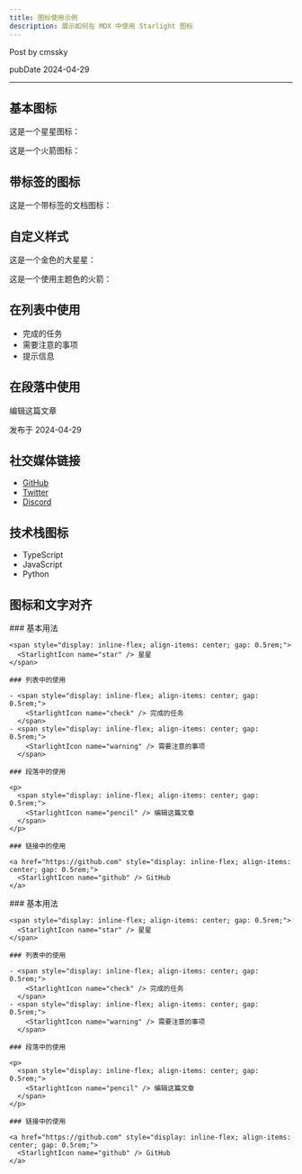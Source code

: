 ```yaml
---
title: 图标使用示例
description: 展示如何在 MDX 中使用 Starlight 图标
---
```



<span style="display: inline-flex; align-items: center; gap: 0.5rem;"><StarlightIcon name="pencil" /> Post by cmssky</span>

<span style="display: inline-flex; align-items: center; gap: 0.5rem;"><StarlightIcon name="seti:clock" /> pubDate 2024-04-29</span>
___





## 基本图标

这是一个星星图标：<StarlightIcon name="star" />

这是一个火箭图标：<StarlightIcon name="rocket" />

## 带标签的图标

这是一个带标签的文档图标：<StarlightIcon name="document" label="文档" />

## 自定义样式

这是一个金色的大星星：<StarlightIcon name="star" color="goldenrod" size="2rem" />

这是一个使用主题色的火箭：<StarlightIcon name="rocket" color="var(--sl-color-text-accent)" />

## 在列表中使用

- <span style="display: inline-flex; align-items: center; gap: 0.5rem;"><StarlightIcon name="check" /> 完成的任务</span>
- <span style="display: inline-flex; align-items: center; gap: 0.5rem;"><StarlightIcon name="warning" /> 需要注意的事项</span>
- <span style="display: inline-flex; align-items: center; gap: 0.5rem;"><StarlightIcon name="info" /> 提示信息</span>

## 在段落中使用

<span style="display: inline-flex; align-items: center; gap: 0.5rem;"><StarlightIcon name="pencil" /> 编辑这篇文章</span>

<span style="display: inline-flex; align-items: center; gap: 0.5rem;"><StarlightIcon name="seti:clock" /> 发布于 2024-04-29</span>

## 社交媒体链接

- <span style="display: inline-flex; align-items: center; gap: 0.5rem;"><StarlightIcon name="github" /> [GitHub](https://github.com)</span>
- <span style="display: inline-flex; align-items: center; gap: 0.5rem;"><StarlightIcon name="twitter" /> [Twitter](https://twitter.com)</span>
- <span style="display: inline-flex; align-items: center; gap: 0.5rem;"><StarlightIcon name="discord" /> [Discord](https://discord.com)</span>

## 技术栈图标

- <span style="display: inline-flex; align-items: center; gap: 0.5rem;"><StarlightIcon name="typescript" /> TypeScript</span>
- <span style="display: inline-flex; align-items: center; gap: 0.5rem;"><StarlightIcon name="javascript" /> JavaScript</span>
- <span style="display: inline-flex; align-items: center; gap: 0.5rem;"><StarlightIcon name="python" /> Python</span>

## 图标和文字对齐

<Tabs>
  <TabItem label="内联样式" icon="code">
    ### 基本用法

    <span style="display: inline-flex; align-items: center; gap: 0.5rem;">
      <StarlightIcon name="star" /> 星星
    </span>

    ### 列表中的使用

    - <span style="display: inline-flex; align-items: center; gap: 0.5rem;">
        <StarlightIcon name="check" /> 完成的任务
      </span>
    - <span style="display: inline-flex; align-items: center; gap: 0.5rem;">
        <StarlightIcon name="warning" /> 需要注意的事项
      </span>

    ### 段落中的使用

    <p>
      <span style="display: inline-flex; align-items: center; gap: 0.5rem;">
        <StarlightIcon name="pencil" /> 编辑这篇文章
      </span>
    </p>

    ### 链接中的使用

    <a href="https://github.com" style="display: inline-flex; align-items: center; gap: 0.5rem;">
      <StarlightIcon name="github" /> GitHub
    </a>
  </TabItem>

  <TabItem label="使用 StarlightIcon 类型" icon="setting">
    ### 基本用法

    <span style="display: inline-flex; align-items: center; gap: 0.5rem;">
      <StarlightIcon name="star" /> 星星
    </span>

    ### 列表中的使用

    - <span style="display: inline-flex; align-items: center; gap: 0.5rem;">
        <StarlightIcon name="check" /> 完成的任务
      </span>
    - <span style="display: inline-flex; align-items: center; gap: 0.5rem;">
        <StarlightIcon name="warning" /> 需要注意的事项
      </span>

    ### 段落中的使用

    <p>
      <span style="display: inline-flex; align-items: center; gap: 0.5rem;">
        <StarlightIcon name="pencil" /> 编辑这篇文章
      </span>
    </p>

    ### 链接中的使用

    <a href="https://github.com" style="display: inline-flex; align-items: center; gap: 0.5rem;">
      <StarlightIcon name="github" /> GitHub
    </a>
  </TabItem>
</Tabs>
